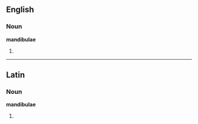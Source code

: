 ==English==

===Noun===
'''mandibulae'''

# {{plural of|[[mandibula]]}}

----

==Latin==

===Noun===
'''mandibulae'''

# {{plural of|[[mandibula]]|lang=Latin}}
